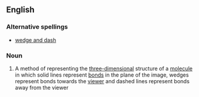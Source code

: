 ==English==

===Alternative spellings===
*[[wedge and dash]]

===Noun===
{{en-noun|sg=[[wedge]]-and-[[dash]]|wedges-and-dashes}}

#{{chemistry}} A method of representing the [[three-dimensional]] structure of a [[molecule]] in which solid lines represent [[bond]]s in the plane of the image, wedges represent bonds towards the [[viewer]] and dashed lines represent bonds away from the viewer